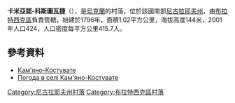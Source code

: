 {{coord|47|59|43|N|31|34|20|E|scale:100000|display=title}}

'''卡米亞諾-科斯圖瓦捷'''（{{lang-uk|Кам'яно-Костувате}}），是[[烏克蘭|烏克蘭]]的村落，位於該國南部[[尼古拉耶夫州|尼古拉耶夫州]]，由[[布拉特西克區|布拉特西克區]]負責管轄，始建於1796年，面積1.02平方公里，海拔高度144米，2001年人口424，人口密度每平方公里415.7人。

==參考資料==
*[http://w1.c1.rada.gov.ua/pls/z7503/A005?rdat1=07.02.2015&rf7571=21975 Кам'яно-Костувате]
* [http://weather.in.ua/ua/nikolaevskaja/10005 Погода в селі Кам'яно-Костувате] {{Wayback|url=http://weather.in.ua/ua/nikolaevskaja/10005 |date=20160606164625 }}

[[Category:尼古拉耶夫州村落|Category:尼古拉耶夫州村落]]
[[Category:布拉特西克區村落|Category:布拉特西克區村落]]


{{Mykolaiv-geo-stub}}